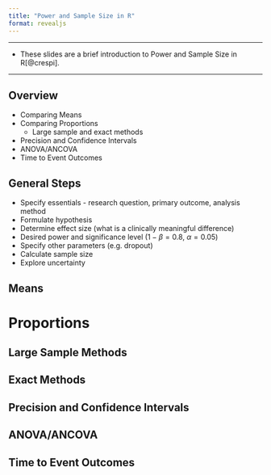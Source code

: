 ```yaml
---
title: "Power and Sample Size in R"
format: revealjs
---
```


---

-   These slides are a brief introduction to Power and Sample Size in R[@crespi].

---

## Overview 

:::{.incremental}

-   Comparing Means
-   Comparing Proportions
      -   Large sample and exact methods
-   Precision and Confidence Intervals
-   ANOVA/ANCOVA
-   Time to Event Outcomes

:::

## General Steps 

::: {.incremental}

-   Specify essentials - research question, primary outcome, analysis method
-   Formulate hypothesis
-   Determine effect size (what is a clinically meaningful difference)
-   Desired power and significance level ($1-\beta=0.8$, $\alpha=0.05$)
-   Specify other parameters (e.g. dropout)
-   Calculate sample size
-   Explore uncertainty
    
:::

## Means



# Proportions



## Large Sample Methods



## Exact Methods



## Precision and Confidence Intervals



## ANOVA/ANCOVA



## Time to Event Outcomes


